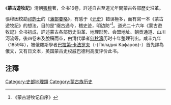《'''蒙古遊牧記'''》清朝[[张穆_(清朝)|張穆]]著，全书16卷，詳述自古至道光年間蒙古各部歷史沿革。

張穆因校勘[[祁韵士|祁韵士]]的《[[藩部要略|藩部要略]]》，有感于《[[元史|元史]]》错误極多，而有寫一本《蒙古遊牧記》的想法，目的是“缀古通今，稽史迹，明边防”<ref>《蒙古游牧记自序》</ref>。道光二十六年《蒙古遊牧記》全书初成，詳述蒙古各部历史沿革、地理形势、会盟地址、朝贡通道、山川河流等，後四卷未及脫稿而卒，由清代學者[[何秋濤|何秋濤]]历时十年整理刊出。咸丰九年（1859年），被俄羅斯學者[[巴拉第·卡法罗夫|巴拉第·卡法罗夫]]（-{Плладия Кафаров}-）首先譯為俄文，又有日文本，英国蒙古史权威巴德利高度评价此书。

== 注釋 ==
{{reflist}}
{{Authority control}}
[[Category:史部地理類|Category:史部地理類]]
[[Category:蒙古族历史|Category:蒙古族历史]]